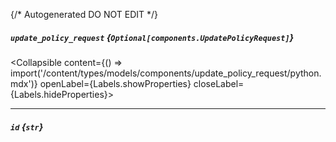 {/* Autogenerated DO NOT EDIT  */}

##### `update_policy_request` *{`Optional[components.UpdatePolicyRequest]`}*
<Collapsible content={() => import('/content/types/models/components/update_policy_request/python.mdx')} openLabel={Labels.showProperties} closeLabel={Labels.hideProperties}>
</Collapsible>

---
##### `id` *{`str`}*


